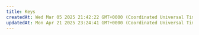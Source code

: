 ```yaml
---
title: Keys
createdAt: Wed Mar 05 2025 21:42:22 GMT+0000 (Coordinated Universal Time)
updatedAt: Mon Apr 21 2025 23:24:41 GMT+0000 (Coordinated Universal Time)
---
```


<script type="application/ld+json" dangerouslySetInnerHTML={{
  __html: JSON.stringify({
    "@context": "https://schema.org",
    "@type": "HowTo",
    "name": "How to Manage Keys on Vast.ai",
    "description": "A guide to managing SSH keys, API keys, and session keys for secure access to your Vast.ai account.",
    "step": [
      {
        "@type": "HowToStep",
        "name": "Add SSH Keys",
        "text": "Click on the +New button in the SSH Keys section. Copy and paste your SSH public key into the input to attach it to your account. You can use this SSH key to log into instances remotely. Once saved, it will appear in the SSH Keys section and will be automatically added to your future instances."
      },
      {
        "@type": "HowToStep",
        "name": "Create API Keys",
        "text": "Click on the +New button in the API Keys section. Select specific permissions and assign a name to the key (by default, all your account permissions are selected). You will need an API key to access the Command Line Interface and the REST API."
      },
      {
        "@type": "HowToStep",
        "name": "Manage Session Keys",
        "text": "Review your session keys regularly for security. Session keys are temporary keys that allow access to your Vast.ai account and are automatically created when you log in. They expire in one week. You can view a list of all active session keys and see which devices are currently logged into your account. If you notice any session keys that you don't recognize, you can delete those keys to immediately remove access."
      }
    ]
  })
}} />

The Keys page helps you manage secure access to your Vast.ai account. Here, you'll find different types of keys used for authentication and connection.

## SSH Keys

You can add, edit, or remove your ssh keys in the SSH Keys section of the Keys page of your console.

<Frame caption="SSH Keys empty section">
![SSH Keys empty section](/images/console-keys-2.webp)
</Frame>

Add a new ssh key by clicking on the **+New** button. Copy and paste your key into the input in order for it to be attached to your account. You can use this ssh key to log into instances remotely. More [here](/documentation/instances/sshscp).

<Frame caption="Add SSH Key">
![Add SSH Key](/images/console-keys-3.webp)
</Frame>

Once the SSH key is saved, it will appear in the SSH Keys section and will be automatically added to your future instances.

![SSH Keys](/images/console-keys-4.webp)

You can edit an existing ssh key by clicking on the **Edit** button and changing the text.

![Edit SSH Key](/images/console-keys-5.webp)

Delete an existing ssh key by selecting the **Delete** button.

These ssh keys will be used primarily when accessing an instance. You must switch out your ssh keys on this page if you wish to connect easily via multiple machines. 

## API Keys

You can view, copy, edit, and update your API keys in the Keys section of the console. You will need an API key to access the Command Line Interface and the REST API.

To create an API key click on the **+New** button. It will trigger API key creation pop-up.

![API Keys](/images/console-keys-6.webp)

Here, you can select specific permissions and assign a name to the key (by default, all you account permissions are selected).

![API Keys](/images/console-keys-7.webp)

You can reset an API key by clicking the **Reset** button. A new key will be automatically generated. To remove a key, simply click the **Delete** button.

## Session Keys

A **session key** is a temporary key that allows access to your Vast.ai account. These keys are automatically created when you log in and will expire in one week.

However, for security reasons, it's important to review your session keys regularly. You can view a list of all active session keys and see which devices are currently logged into your account. If you notice any session keys that you don't recognize, or if a device is no longer in use, you can delete those keys to immediately remove access. This helps keep your account secure and ensures only your devices remain connected.

![Session Keys](/images/console-keys.webp)